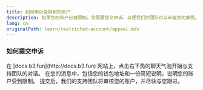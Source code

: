 ```yaml
---
title: 如何申诉受限制的账户
description: 如果您的账户已被限制，您需要提交申诉，以便我们的团队可以审查您的案例。限制通常由不寻常的活动触发，我们会逐个调查每个案例，以保持平台的公平与安全。
lang: cn
originalPath: learn/restricted-account/appeal.mdx
---
```

### 如何提交申诉

<Steps>
  <Step title="打开支持聊天">
    在 [docs.b3.fun](http://docs.b3.fun) 网站上，点击右下角的聊天气泡开始与支持团队的对话。
  </Step>
  <Step title="提供您的详细信息">
    在您的消息中，包括您的钱包地址和一份简短说明，说明您的账户受到限制。
  </Step>
  <Step title="等待审核">
    提交后，我们的支持团队将审核您的账户，并尽快与您跟进。
  </Step>
</Steps>
